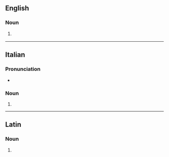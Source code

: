 ==English==

===Noun===
{{en-noun}}

# {{lb|en|heraldiccharge|rare}}  {{alt form|en|gemel}}

----

==Italian==

===Pronunciation===
* {{rhymes|it|ɛlle}}

===Noun===
{{head|it|noun plural form|g=f-p}}

# {{plural of|it|gemella}}

----

==Latin==

===Noun===
{{la-noun-form|gemelle}}

# {{inflection of|la|gemellus||voc|s}}